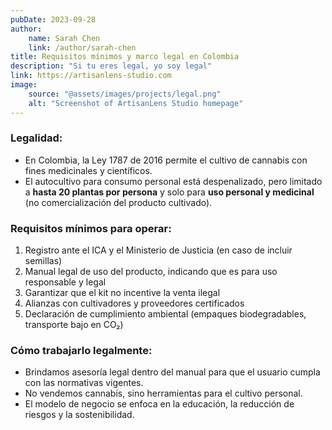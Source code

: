 ```yaml
---
pubDate: 2023-09-28
author:
    name: Sarah Chen
    link: /author/sarah-chen
title: Requisitos mínimos y marco legal en Colombia
description: "Si tu eres legal, yo soy legal"
link: https://artisanlens-studio.com
image:
    source: "@assets/images/projects/legal.png"
    alt: "Screenshot of ArtisanLens Studio homepage"
---
```


### Legalidad:

- En Colombia, la Ley 1787 de 2016 permite el cultivo de cannabis con fines medicinales y científicos.
- El autocultivo para consumo personal está despenalizado, pero limitado a **hasta 20 plantas por persona** y solo para **uso personal y medicinal** (no comercialización del producto cultivado).

### Requisitos mínimos para operar:

1. Registro ante el ICA y el Ministerio de Justicia (en caso de incluir semillas)
2. Manual legal de uso del producto, indicando que es para uso responsable y legal
3. Garantizar que el kit no incentive la venta ilegal
4. Alianzas con cultivadores y proveedores certificados
5. Declaración de cumplimiento ambiental (empaques biodegradables, transporte bajo en CO₂)

### Cómo trabajarlo legalmente:

- Brindamos asesoría legal dentro del manual para que el usuario cumpla con las normativas vigentes.
- No vendemos cannabis, sino herramientas para el cultivo personal.
- El modelo de negocio se enfoca en la educación, la reducción de riesgos y la sostenibilidad.
